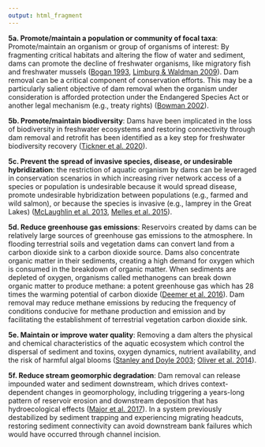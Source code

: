```yaml
---
output: html_fragment
---
```


**5a. Promote/maintain a population or community of focal taxa**: Promote/maintain an organism or group of organisms of interest: By fragmenting critical habitats and altering the flow of water and sediment, dams can promote the decline of freshwater organisms, like migratory fish and freshwater mussels ([Bogan 1993](https://doi.org/10.1093/icb/33.6.599), [Limburg & Waldman 2009](https://doi.org/10.1525/bio.2009.59.11.7)). Dam removal can be a critical component of conservation efforts. This may be a particularly salient objective of dam removal when the organism under consideration is afforded protection under the Endangered Species Act or another legal mechanism (e.g., treaty rights) ([Bowman 2002](https://doi.org/10.1641/0006-3568(2002)052[0739:LPODR]2.0.CO;2)).   

**5b. Promote/maintain biodiversity**: Dams have been implicated in the loss of biodiversity in freshwater ecosystems and restoring connectivity through dam removal and retrofit has been identified as a key step for freshwater biodiversity recovery ([Tickner et al. 2020](https://doi.org/10.1093/biosci/biaa002)). 


**5c. Prevent the spread of invasive species, disease, or undesirable hybridization**: the restriction of aquatic organism by dams can be leveraged in conservation scenarios in which increasing river network access of a species or population is undesirable because it would spread disease, promote undesirable hybridization between populations (e.g., farmed and wild salmon), or because the species is invasive (e.g., lamprey in the Great Lakes) ([McLaughlin et al. 2013](https://doi.org/10.1111/faf.12003), [Melles et al. 2015](https://doi.org/10.1007/s10980-014-0114-z)).

**5d. Reduce greenhouse gas emissions**: Reservoirs created by dams can be relatively large sources of greenhouse gas emissions to the atmosphere. In flooding terrestrial soils and vegetation dams can convert land from a carbon dioxide sink to a carbon dioxide source. Dams also concentrate organic matter in their sediments, creating a high demand for oxygen which is consumed in the breakdown of organic matter. When sediments are depleted of oxygen, organisms called methanogens can break down organic matter to produce methane: a potent greenhouse gas which has 28 times the warming potential of carbon dioxide ([Deemer et al. 2016](https://doi.org/10.1093/biosci/biw117)). Dam removal may reduce methane emissions by reducing the frequency of conditions conducive for methane production and emission and by facilitating the establishment of terrestrial vegetation carbon dioxide sink. 

**5e. Maintain or improve water quality**: Removing a dam alters the physical and chemical characteristics of the aquatic ecosystem which control the dispersal of sediment and toxins, oxygen dynamics, nutrient availability, and the risk of harmful algal blooms ([Stanley and Doyle 2003](
https://doi.org/10.1890/1540-9295(2003)001[0015:TOTEEO]2.0.CO;2); [Oliver et al. 2014](
https://doi.org/10.1016/j.jhydrol.2014.06.025)).  

**5f. Reduce stream geomorphic degradation**: Dam removal can release impounded water and sediment downstream, which drives context-dependent changes in geomorphology, including triggering a years-long pattern of reservoir erosion and downstream deposition that has hydroecological effects ([Major et al. 2017](https://doi.org/10.1002/9781118971437.ch13)). In a system previously destabilized by sediment trapping and experiencing migrating headcuts, restoring sediment connectivity can avoid downstream bank failures which would have occurred through channel incision. 
